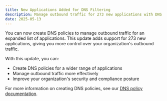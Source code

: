 ```yaml
---
title: New Applications Added for DNS Filtering
description: Manage outbound traffic for 273 new applications with DNS policy options
date: 2025-05-13
---
```


You can now create DNS policies to manage outbound traffic for an expanded list of applications.
This update adds support for 273 new applications, giving you more control over your organization's outbound traffic.

With this update, you can:

- Create DNS policies for a wider range of applications
- Manage outbound traffic more effectively
- Improve your organization's security and compliance posture

For more information on creating DNS policies, see our [DNS policy documentation](/cloudflare-one/policies/gateway/dns-policies/).
